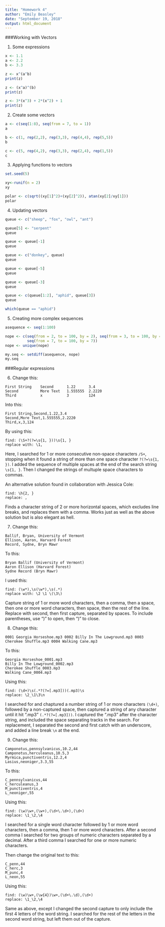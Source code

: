 ```yaml
---
title: "Homework 4"
author: "Emily Beasley"
date: "September 19, 2018"
output: html_document
---
```


###Working with Vectors

1. Some expressions
```r
x <- 1.1
a <- 2.2
b <- 3.3

z <- x^(a^b)
print(z)

z <- (x^a)^(b)
print(z)

z <- 3*(x^3) + 2*(x^2) + 1
print(z)
```

2. Create some vectors
```r
a <- c(seq(1:8), seq(from = 7, to = 1))
a

b <- c(1, rep(2,2), rep(3,3), rep(4,4), rep(5,5))
b

c <- c(5, rep(4,2), rep(3,3), rep(2,4), rep(1,5))
c
```

3. Applying functions to vectors
```r
set.seed(5)

xy<-runif(n = 2)
xy

polar <- c(sqrt((xy[1]^2)+(xy[2]^2)), atan(xy[2]/xy[1]))
polar
```

4. Updating vectors
```r
queue <- c("sheep", "fox", "owl", "ant")

queue[5] <- "serpent"
queue

queue <- queue[-1]
queue

queue <- c("donkey", queue)
queue

queue <- queue[-5]
queue

queue <- queue[-3]
queue

queue <- c(queue[1:2], "aphid", queue[3])
queue

which(queue == "aphid")
```

5. Creating more complex sequences
```r

asequence <- seq(1:100)

nope <- c(seq(from = 2, to = 100, by = 2), seq(from = 3, to = 100, by = 3),
          seq(from = 7, to = 100, by = 7))
nope <- unique(nope)

my.seq <- setdiff(asequence, nope)
my.seq
```

###Regular expressions

6. Change this:
```text
First String    Second      1.22      3.4
Second          More Text   1.555555  2.2220
Third           x           3         124
```

Into this:
```text
First String,Second,1.22,3.4
Second,More Text,1.555555,2.2220
Third,x,3,124
```

By using this:
```text
find: (\S+?(?=\s{1, }))\s{1, }
replace with: \1,
```
Here, I searched for 1 or more consecutive non-space characters `/S+`, stopping when it found a string of more than one space character `?(?=\s{1, })`. I added the sequence of multiple spaces at the end of the search string `\s{1, }`. Then I changed the strings of multuple space characters to commas.

An alternative solution found in collaboration with Jessica Cole:
```text
find: \h{2, }
replace: ,
```
Finds a character string of 2 or more horizontal spaces, which excludes line breaks, and replaces them with a comma. Works just as well as the above solution but is also elegant as hell.

7. Change this:
```text
Ballif, Bryan, University of Vermont
Ellison, Aaron, Harvard Forest
Record, Sydne, Bryn Mawr
```
To this:
```text
Bryan Ballif (University of Vermont)
Aaron Ellison (Harvard Forest)
Sydne Record (Bryn Mawr)
```
I used this:
```text
find: (\w*),\s(\w*),\s(.*)
replace with: \2 \1 \(\3\)
```
Capture string of 1 or more word characters, then a comma, then a space, then one or more word characters, then space, then the rest of the line. Replace with second, then first capture, separated by spaces. To include parentheses, use "\)" to open, then "\)" to close.

8. Change this:
```text
0001 Georgia Horseshoe.mp3 0002 Billy In The Lowground.mp3 0003 Cherokee Shuffle.mp3 0004 Walking Cane.mp3
```

To this:
```text
Georgia Horseshoe_0001.mp3
Billy In The Lowground_0002.mp3
Cherokee Shuffle_0003.mp3
Walking Cane_0004.mp3
```
Using this:
```text
find: (\d+)\s(.*?(?=[.mp3]))(.mp3)\s
replace: \2_\1\3\n
```
I searched for and chaptured a number string of 1 or more characters `(\d+)`, followed by a non-captured space, then captured a string of any character until it hit ".mp3" `(.*?(?=[.mp3]))`. I captured the ".mp3" after the character string, and included the space separating tracks in the search. For replacement, I separated the second and first catch with an underscore, and added a line break `\n` at the end.

9. Change this:
```text
Camponotus,pennsylvanicus,10.2,44
Camponotus,herculeanus,10.5,3
Myrmica,punctiventris,12.2,4
Lasius,neoniger,3.3,55
```
To this:
```text
C_pennsylvanicus,44
C_herculeanus,3
M_punctiventris,4
L_neoniger,55
```
Using this:
```text
find: (\w)\w+,(\w+),(\d+\.\d+),(\d+)
replace: \1_\2,\4
```
I searched for a single word character followed by 1 or more word characters, then a comma, then 1 or more word characters. After a second comma I searched for two groups of numeric characters separated by a decimal. After a third comma I searched for one or more numeric characters.

Then change the original text to this:
```text
C_penn,44
C_herc,3
M_punc,4
L_neon,55
```

Using this:
```text
find: (\w)\w+,(\w{4})\w+,(\d+\.\d),(\d+)
replace: \1_\2,\4
```

Same as above, except I changed the second capture to only include the first 4 letters of the word string. I searched for the rest of the letters in the second word string, but left them out of the capture.